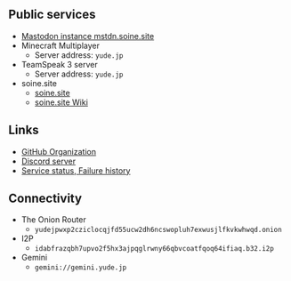 ## Public services

- [Mastodon instance mstdn.soine.site](https://mstdn.soine.site)
- Minecraft Multiplayer
    - Server address: `yude.jp`
- TeamSpeak 3 server
    - Server address: `yude.jp`
- soine.site
    - [soine.site](https://soine.site)
    - [soine.site Wiki](https://wiki.soine.site)

## Links

- [GitHub Organization](https://github.com/yudejp)
- [Discord server](https://github.com/yudejp)
- [Service status, Failure history](https://status.yude.jp)

## Connectivity

- The Onion Router
    - `yudejpwxp2cziclocqjfd55ucw2dh6ncswopluh7exwusjlfkvkwhwqd.onion`
- I2P
    - `idabfrazqbh7upvo2f5hx3ajpqglrwny66qbvcoatfqoq64ifiaq.b32.i2p`
- Gemini
    - `gemini://gemini.yude.jp`
